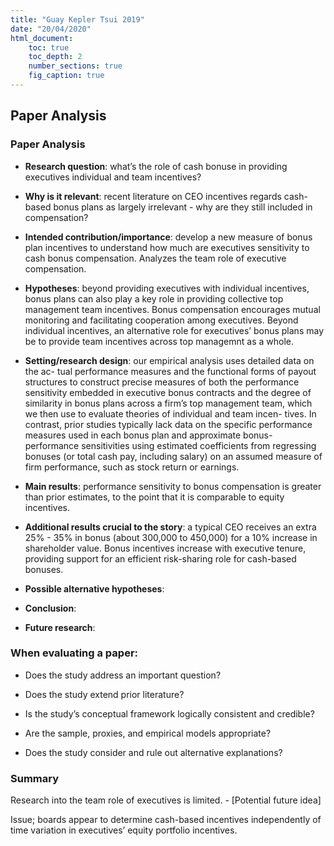 ```yaml
---
title: "Guay Kepler Tsui 2019"
date: "20/04/2020"
html_document:
    toc: true
    toc_depth: 2
    number_sections: true
    fig_caption: true
---
```

## Paper Analysis{.tabset}

### Paper Analysis

-   **Research question**: what's the role of cash bonuse in providing executives individual and team incentives?

-   **Why is it relevant**: recent literature on CEO incentives regards cash-based bonus plans as largely irrelevant - why are they still included in compensation?

-   **Intended contribution/importance**: develop a new measure of bonus plan incentives to understand how much are executives sensitivity to cash bonus compensation. Analyzes the team role of executive compensation. 

-   **Hypotheses**: beyond providing executives with individual incentives, bonus plans can also play a key role in providing collective top management team incentives. Bonus compensation encourages mutual monitoring and facilitating cooperation among executives. Beyond individual incentives, an alternative role for executives' bonus plans may be to provide team incentives across top managemnt as a whole.

-   **Setting/research design**: our empirical analysis uses detailed data on the ac- tual performance measures and the functional forms of payout structures to construct precise measures of both the performance sensitivity embedded in executive bonus contracts and the degree of similarity in bonus plans across a firm’s top management team, which we then use to evaluate theories of individual and team incen- tives. In contrast, prior studies typically lack data on the specific performance measures used in each bonus plan and approximate bonus-performance sensitivities using estimated coefficients from regressing bonuses (or total cash pay, including salary) on an assumed measure of firm performance, such as stock return or earnings.

-   **Main results**: performance sensitivity to bonus compensation is greater than prior estimates, to the point that it is comparable to equity incentives.

-   **Additional results crucial to the story**: a typical CEO receives an extra 25\% - 35\% in bonus (about 300,000 to 450,000) for a 10\% increase in shareholder value. Bonus incentives increase with executive tenure, providing support for an efficient risk-sharing role for cash-based bonuses.

- **Possible alternative hypotheses**: 

-   **Conclusion**: 

- **Future research**:  

### When evaluating a paper:

- Does the study address an important question?

- Does the study extend prior literature?

- Is the study's conceptual framework logically consistent and credible?

- Are the sample, proxies, and empirical models appropriate?

- Does the study consider and rule out alternative explanations?

### Summary

Research into the team role of executives is limited. - [Potential future idea]

Issue; boards appear to determine cash-based incentives independently of time variation in executives' equity portfolio incentives.




